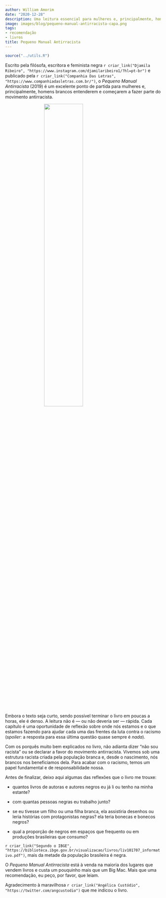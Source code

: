 ```yaml
---
author: William Amorim
date: "2020-12-28"
description: Uma leitura essencial para mulheres e, principalmente, homens brancos.
image: images/blog/pequeno-manual-antirracista-capa.png
tags:
- recomendação
- livros
title: Pequeno Manual Antirracista
---
```


```r
source("../utils.R")
```

Escrito pela filósofa, escritora e feminista negra `r criar_link("Djamila Ribeiro", "https://www.instagram.com/djamilaribeiro1/?hl=pt-br")` e publicado pela `r criar_link("Companhia Das Letras", "https://www.companhiadasletras.com.br/")`, o *Pequeno Manual Antirracista* (2019) é um excelente ponto de partida para mulheres e, principalmente, homens brancos entenderem e começarem a fazer parte do movimento antirracista.

<img src = "../../images/blog/pequeno-manual-antirracista.jpg" style = "margin: auto; display: block; width: 50%;">

Embora o texto seja curto, sendo possível terminar o livro em poucas a horas, ele é denso. A leitura não é --- ou não deveria ser --- rápida. Cada capítulo é uma oportunidade de reflexão sobre onde nós estamos e o que estamos fazendo para ajudar cada uma das frentes da luta contra o racismo (*spoiler*: a resposta para essa última questão quase sempre é *nada*). 

Com os porquês muito bem explicados no livro, não  adianta dizer "não sou racista" ou se declarar a favor do movimento antirracista. Vivemos sob uma estrutura racista criada pela população branca e, desde o nascimento, nós brancos nos beneficiamos dela. Para acabar com o racismo, temos um papel fundamental e de responsabilidade nossa.

Antes de finalizar, deixo aqui algumas das reflexões que o livro me trouxe:

- quantos livros de autoras e autores negros eu já li ou tenho na minha estante?

- com quantas pessoas negras eu trabalho junto?

- se eu tivesse um filho ou uma filha branca, ela assistiria desenhos ou leria histórias com protagonistas negras? ela teria bonecas e bonecos negros?

- qual a proporção de negros em espaços que frequento ou em produções brasileiras que consumo? 

`r criar_link("Segundo o IBGE", "https://biblioteca.ibge.gov.br/visualizacao/livros/liv101707_informativo.pdf")`, mais da metade da população brasileira é negra.

O *Pequeno Manual Antirracista* está à venda na maioria dos lugares que vendem livros e custa um pouquinho mais que um Big Mac. Mais que uma recomendação, eu peço, por favor, que leiam.

Agradecimento à maravilhosa `r criar_link("Angélica Custódio", "https://twitter.com/angcustodio")` que me indicou o livro.




